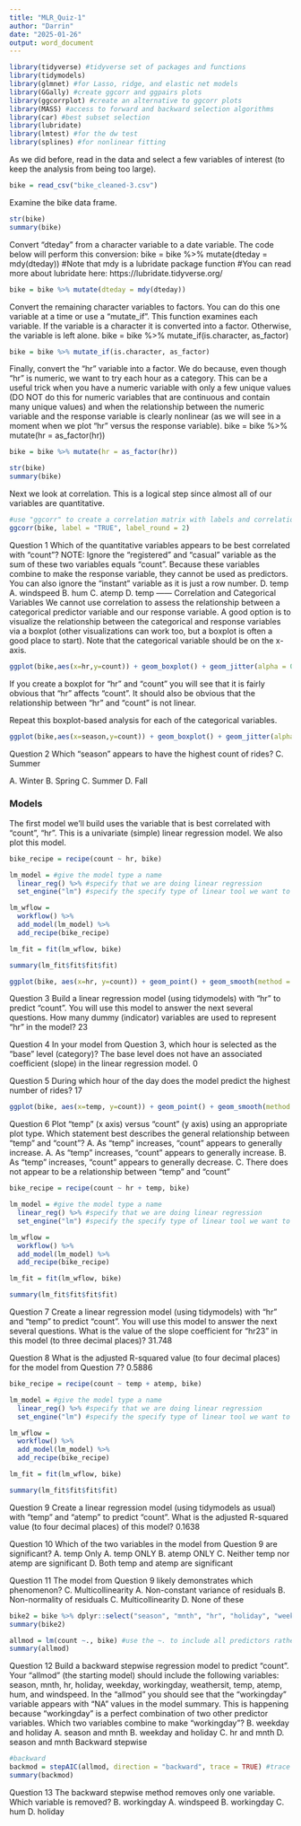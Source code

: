 ---
title: "MLR_Quiz-1"
author: "Darrin"
date: "2025-01-26"
output: word_document
---

```{r}
library(tidyverse) #tidyverse set of packages and functions
library(tidymodels)
library(glmnet) #for Lasso, ridge, and elastic net models 
library(GGally) #create ggcorr and ggpairs plots
library(ggcorrplot) #create an alternative to ggcorr plots
library(MASS) #access to forward and backward selection algorithms
library(car) #best subset selection
library(lubridate) 
library(lmtest) #for the dw test
library(splines) #for nonlinear fitting
```

As we did before, read in the data and select a few variables of interest (to keep the analysis from being too large).     
```{r}
bike = read_csv("bike_cleaned-3.csv")
```

Examine the bike data frame.  
```{r}
str(bike)
summary(bike)
```


Convert “dteday” from a character variable to a date variable. The code below will perform this conversion:
bike = bike %>% mutate(dteday = mdy(dteday))
#Note that mdy is a lubridate package function
#You can read more about lubridate here: https://lubridate.tidyverse.org/
```{r}
bike = bike %>% mutate(dteday = mdy(dteday))
```


Convert the remaining character variables to factors. You can do this one variable at a time or use a
“mutate_if”. This function examines each variable. If the variable is a character it is converted into a factor.
Otherwise, the variable is left alone.
bike = bike %>% mutate_if(is.character, as_factor)
```{r}
bike = bike %>% mutate_if(is.character, as_factor)
```

Finally, convert the “hr” variable into a factor. We do because, even though “hr” is numeric, we want to try
each hour as a category. This can be a useful trick when you have a numeric variable with only a few unique
values (DO NOT do this for numeric variables that are continuous and contain many unique values) and
when the relationship between the numeric variable and the response variable is clearly nonlinear (as we will
see in a moment when we plot “hr” versus the response variable).
bike = bike %>% mutate(hr = as_factor(hr))
```{r}
bike = bike %>% mutate(hr = as_factor(hr))
```


```{r}
str(bike)
summary(bike)
```

Next we look at correlation. This is a logical step since almost all of our variables are quantitative.    
```{r}
#use "ggcorr" to create a correlation matrix with labels and correlation reported to two decimals
ggcorr(bike, label = "TRUE", label_round = 2) 

```

Question 1 Which of the quantitative variables appears to be best correlated with “count”? NOTE: Ignore
the “registered” and “casual” variable as the sum of these two variables equals “count”. Because these
variables combine to make the response variable, they cannot be used as predictors. You can also ignore the
“instant” variable as it is just a row number.  D. temp
A. windspeed
B. hum
C. atemp
D. temp
——
Correlation and Categorical Variables We cannot use correlation to assess the relationship between
a categorical predictor variable and our response variable. A good option is to visualize the relationship
between the categorical and response variables via a boxplot (other visualizations can work too, but a boxplot
is often a good place to start). Note that the categorical variable should be on the x-axis.

```{r}
ggplot(bike,aes(x=hr,y=count)) + geom_boxplot() + geom_jitter(alpha = 0.15) + theme_bw()
```
If you create a boxplot for “hr” and “count” you will see that it is fairly obvious that “hr” affects “count”. It
should also be obvious that the relationship between “hr” and “count” is not linear.

Repeat this boxplot-based analysis for each of the categorical variables.


```{r}
ggplot(bike,aes(x=season,y=count)) + geom_boxplot() + geom_jitter(alpha = 0.15) + theme_bw()
```
Question 2 Which “season” appears to have the highest count of rides?  C. Summer

A. Winter
B. Spring
C. Summer
D. Fall


### Models
The first model we'll build uses the variable that is best correlated with "count", "hr". This is a univariate (simple) linear regression model. We also plot this model.  
```{r}
bike_recipe = recipe(count ~ hr, bike)

lm_model = #give the model type a name 
  linear_reg() %>% #specify that we are doing linear regression
  set_engine("lm") #specify the specify type of linear tool we want to use 

lm_wflow = 
  workflow() %>% 
  add_model(lm_model) %>% 
  add_recipe(bike_recipe)

lm_fit = fit(lm_wflow, bike)
```

```{r}
summary(lm_fit$fit$fit$fit)
```

```{r}
ggplot(bike, aes(x=hr, y=count)) + geom_point() + geom_smooth(method = lm, se = FALSE) + theme_bw()
```
Question 3 Build a linear regression model (using tidymodels) with “hr” to predict “count”. You will use
this model to answer the next several questions.
How many dummy (indicator) variables are used to represent “hr” in the model? 23

Question 4 In your model from Question 3, which hour is selected as the “base” level (category)? The base
level does not have an associated coefficient (slope) in the linear regression model. 0

Question 5 During which hour of the day does the model predict the highest number of rides? 17

```{r}
ggplot(bike, aes(x=temp, y=count)) + geom_point() + geom_smooth(method = lm, se = FALSE) + theme_bw()
```
Question 6 Plot “temp” (x axis) versus “count” (y axis) using an appropriate plot type.
Which statement best describes the general relationship between “temp” and “count”? A. As “temp” increases, “count” appears to generally increase.
A. As “temp” increases, “count” appears to generally increase.
B. As “temp” increases, “count” appears to generally decrease.
C. There does not appear to be a relationship between “temp” and “count”

```{r}
bike_recipe = recipe(count ~ hr + temp, bike)

lm_model = #give the model type a name 
  linear_reg() %>% #specify that we are doing linear regression
  set_engine("lm") #specify the specify type of linear tool we want to use 

lm_wflow = 
  workflow() %>% 
  add_model(lm_model) %>% 
  add_recipe(bike_recipe)

lm_fit = fit(lm_wflow, bike)
```

```{r}
summary(lm_fit$fit$fit$fit)
```
Question 7 Create a linear regression model (using tidymodels) with “hr” and “temp” to predict “count”.
You will use this model to answer the next several questions. 
What is the value of the slope coefficient for “hr23” in this model (to three decimal places)? 31.748

Question 8 What is the adjusted R-squared value (to four decimal places) for the model from Question 7?  0.5886

```{r}
bike_recipe = recipe(count ~ temp + atemp, bike)

lm_model = #give the model type a name 
  linear_reg() %>% #specify that we are doing linear regression
  set_engine("lm") #specify the specify type of linear tool we want to use 

lm_wflow = 
  workflow() %>% 
  add_model(lm_model) %>% 
  add_recipe(bike_recipe)

lm_fit = fit(lm_wflow, bike)
```

```{r}
summary(lm_fit$fit$fit$fit)
```

Question 9 Create a linear regression model (using tidymodels as usual) with “temp” and “atemp” to predict
“count”. What is the adjusted R-squared value (to four decimal places) of this model? 0.1638

Question 10 Which of the two variables in the model from Question 9 are significant? A. temp Only
A. temp ONLY
B. atemp ONLY
C. Neither temp nor atemp are significant
D. Both temp and atemp are significant

Question 11 The model from Question 9 likely demonstrates which phenomenon?  C. Multicollinearity
A. Non-constant variance of residuals
B. Non-normality of residuals
C. Multicollinearity
D. None of these

```{r}
bike2 = bike %>% dplyr::select("season", "mnth", "hr", "holiday", "weekday", "workingday", "weathersit", "temp", "atemp", "hum", "windspeed")
summary(bike2)
```
```{R}
allmod = lm(count ~., bike) #use the ~. to include all predictors rather than typing them all in
summary(allmod)
```
Question 12 Build a backward stepwise regression model to predict “count”. Your “allmod” (the starting
model) should include the following variables: season, mnth, hr, holiday, weekday, workingday, weathersit,
temp, atemp, hum, and windspeed.
In the “allmod” you should see that the “workingday” variable appears with “NA” values in the model
summary. This is happening because “workingday” is a perfect combination of two other predictor variables.
Which two variables combine to make “workingday”? B. weekday and holiday
A. season and mnth
B. weekday and holiday
C. hr and mnth
D. season and mnth
Backward stepwise  
```{r}
#backward
backmod = stepAIC(allmod, direction = "backward", trace = TRUE) #trace = TRUE shows how the model is built (which variables are removed)
summary(backmod)
```
Question 13 The backward stepwise method removes only one variable. Which variable is removed?  B. workingday
A. windspeed
B. workingday
C. hum
D. holiday
